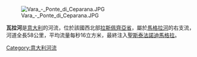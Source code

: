 [[Image:Vara_-_Ponte_di_Ceparana.JPG|right]]

'''瓦拉河'''是[[意大利|意大利]]的河流，位於該國西北部[[拉斯佩齊亞省|拉斯佩齊亞省]]，屬於[[馬格拉河|馬格拉河]]的右支流，河道全長58公里，平均流量每秒16立方米，最終注入[[聖斯泰法諾迪馬格拉|聖斯泰法諾迪馬格拉]]。

{{coord|44|09|N|9|53|E|display=title|region:IT_type:river_source:GNS-enwiki}}

{{Italy-geo-stub}}
[[Category:意大利河流|Category:意大利河流]]